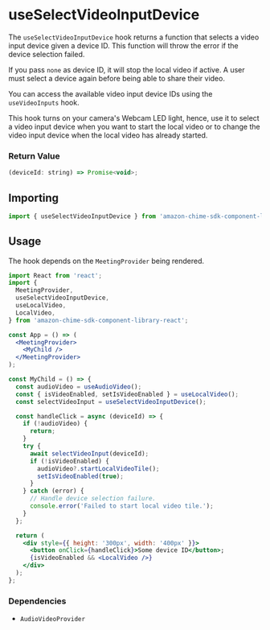 <Meta title="SDK Hooks/useSelectVideoInputDevice" />

# useSelectVideoInputDevice

The `useSelectVideoInputDevice` hook returns a function that selects a video input device given a device ID. This function will throw the error if the device selection failed.

If you pass `none` as device ID, it will stop the local video if active. A user must select a device again before being able to share their video.

You can access the available video input device IDs using the `useVideoInputs` hook.

This hook turns on your camera's Webcam LED light, hence, use it to select a video input device when you want to start the local video or to change the video input device when the local video has already started.

### Return Value

```javascript
(deviceId: string) => Promise<void>;
```

## Importing

```javascript
import { useSelectVideoInputDevice } from 'amazon-chime-sdk-component-library-react';
```

## Usage

The hook depends on the `MeetingProvider` being rendered.

```jsx
import React from 'react';
import {
  MeetingProvider,
  useSelectVideoInputDevice,
  useLocalVideo,
  LocalVideo,
} from 'amazon-chime-sdk-component-library-react';

const App = () => (
  <MeetingProvider>
    <MyChild />
  </MeetingProvider>
);

const MyChild = () => {
  const audioVideo = useAudioVideo();
  const { isVideoEnabled, setIsVideoEnabled } = useLocalVideo();
  const selectVideoInput = useSelectVideoInputDevice();

  const handleClick = async (deviceId) => {
    if (!audioVideo) {
      return;
    }
    try {
      await selectVideoInput(deviceId);
      if (!isVideoEnabled) {
        audioVideo?.startLocalVideoTile();
        setIsVideoEnabled(true);
      }
    } catch (error) {
      // Handle device selection failure.
      console.error('Failed to start local video tile.');
    }
  };

  return (
    <div style={{ height: '300px', width: '400px' }}>
      <button onClick={handleClick}>Some device ID</button>;
      {isVideoEnabled && <LocalVideo />}
    </div>
  );
};
```

### Dependencies

- `AudioVideoProvider`
